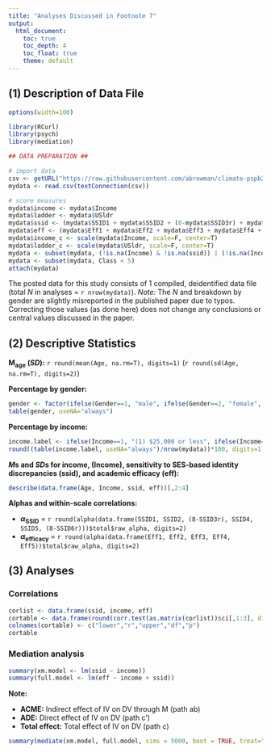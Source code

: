 ```yaml
---
title: "Analyses Discussed in Footnote 7"
output:
  html_document:
    toc: true
    toc_depth: 4
    toc_float: true
    theme: default
---
```


## (1) Description of Data File

```r
options(width=100)

library(RCurl)
library(psych)
library(mediation)

## DATA PREPARATION ##

# import data
csv <- getURL("https://raw.githubusercontent.com/abrowman/climate-pspb2016/master/Footnote%207/Climate_Footnote7.csv")
mydata <- read.csv(textConnection(csv))

# score measures
mydata$income <- mydata$Income
mydata$ladder <- mydata$USldr
mydata$ssid <- (mydata$SSID1 + mydata$SSID2 + (8-mydata$SSID3r) + mydata$SSID4 + mydata$SSID5 + (8-mydata$SSID6r))/6
mydata$eff <- (mydata$Eff1 + mydata$Eff2 + mydata$Eff3 + mydata$Eff4 + mydata$Eff5)/5
mydata$income_c <- scale(mydata$Income, scale=F, center=T)
mydata$ladder_c <- scale(mydata$USldr, scale=F, center=T)
mydata <- subset(mydata, (!is.na(Income) & !is.na(ssid)) | (!is.na(Income) & !is.na(eff)) | (!is.na(eff) & !is.na(ssid)))
mydata <- subset(mydata, Class < 5)
attach(mydata)
```

The posted data for this study consists of 1 compiled, deidentified data file (total *N* in analyses = `r nrow(mydata)`). *Note:* The *N* and breakdown by gender are slightly misreported in the published paper due to typos. Correcting those values (as done here) does not change any conclusions or central values discussed in the paper.


## (2) Descriptive Statistics

**M~age~ (*SD*):** `r round(mean(Age, na.rm=T), digits=1)` (`r round(sd(Age, na.rm=T), digits=2)`)

**Percentage by gender:**
```r
gender <- factor(ifelse(Gender==1, "male", ifelse(Gender==2, "female", NA)))
table(gender, useNA="always")
```

**Percentage by income:**
```r
income.label <- ifelse(Income==1, "(1) $25,000 or less", ifelse(Income==2, "(2) $25,001-$40,000", ifelse(Income==3, "(3) $40,001-$70,000", ifelse(Income==4, "(4) $70,001-$90,000", ifelse(Income==5, "(5) $90,001-$120,000", ifelse(Income==6, "(6) $120,001-$150,000", ifelse(Income==7, "(7) $150,001-$200,000", ifelse(Income==8, "(8) $200,001-$300,000", ifelse(Income==9, "(9) $300,001 or more", NA)))))))))
round((table(income.label, useNA="always")/nrow(mydata))*100, digits=1)
```

***M*s and *SD*s for income, (Income), sensitivity to SES-based identity discrepancies (ssid), and academic efficacy (eff):**  
```r
describe(data.frame(Age, Income, ssid, eff))[,2:4]
```


**Alphas and within-scale correlations:**

  * **$\alpha$~SSID~** = `r round(alpha(data.frame(SSID1, SSID2, (8-SSID3r), SSID4, SSID5, (8-SSID6r)))$total$raw_alpha, digits=2)`  
  * **$\alpha$~efficacy~** = `r round(alpha(data.frame(Eff1, Eff2, Eff3, Eff4, Eff5))$total$raw_alpha, digits=2)`  


## (3) Analyses

### Correlations

```r
corlist <- data.frame(ssid, income, eff)
cortable <- data.frame(round(corr.test(as.matrix(corlist))$ci[,1:3], digits=2), corr.test(as.matrix(corlist))$n[c(2,3,6)]-2, round(corr.test(as.matrix(corlist))$ci[,4], digits=4))
colnames(cortable) <- c("lower","r","upper","df","p")
cortable
```

### Mediation analysis
```r
summary(xm.model <- lm(ssid ~ income))
summary(full.model <- lm(eff ~ income + ssid))
```

**Note:**

* **ACME:** Indirect effect of IV on DV through M (path ab)
* **ADE:** Direct effect of IV on DV (path c’)
* **Total effect:** Total effect of IV on DV (path c)

```r
summary(mediate(xm.model, full.model, sims = 5000, boot = TRUE, treat="income", mediator = "ssid", dropobs = TRUE))
```
